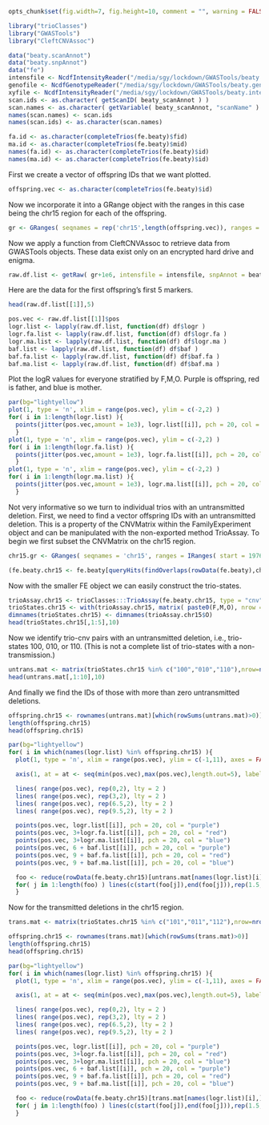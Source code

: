 ```r
opts_chunk$set(fig.width=7, fig.height=10, comment = "", warning = FALSE, tidy = TRUE, highlight = TRUE, fig.path = 'figures/', dev = 'png', background = 'red', width = 100)
```
```r
library("trioClasses")
library("GWASTools")
library("CleftCNVAssoc")
```
```r
data("beaty.scanAnnot")
data("beaty.snpAnnot")
data("fe")
intensfile <- NcdfIntensityReader("/media/sgy/lockdown/GWASTools/beaty.intensity.nc")
genofile <- NcdfGenotypeReader("/media/sgy/lockdown/GWASTools/beaty.geno.nc")
xyfile <- NcdfIntensityReader("/media/sgy/lockdown/GWASTools/beaty.intensity.xy.nc")
scan.ids <- as.character( getScanID( beaty_scanAnnot ) )
scan.names <- as.character( getVariable( beaty_scanAnnot, "scanName" ) )
names(scan.names) <- scan.ids
names(scan.ids) <- as.character(scan.names)
```

```r
fa.id <- as.character(completeTrios(fe.beaty)$fid)
ma.id <- as.character(completeTrios(fe.beaty)$mid)
names(fa.id) <- as.character(completeTrios(fe.beaty)$id)
names(ma.id) <- as.character(completeTrios(fe.beaty)$id)
```
First we create a vector of offspring IDs that we want plotted.
```r
offspring.vec <- as.character(completeTrios(fe.beaty)$id)
```
Now we incorporate it into a GRange object with the ranges in this case being the chr15 region for each of the offspring.
```r
gr <- GRanges( seqnames = rep('chr15',length(offspring.vec)), ranges = IRanges( start = 19768826, end = 19982036), id = offspring.vec )
```
Now we apply a function from CleftCNVAssoc to retrieve data from GWASTools objects.  These data exist only on an encrypted hard drive and enigma.
```r
raw.df.list <- getRaw( gr+1e6, intensfile = intensfile, snpAnnot = beaty_snpAnnot, scan.id = scan.ids, fa.id = fa.id, ma.id = ma.id, genofile = genofile, xyfile = xyfile )
```
Here are the data for the first offspring's first 5 markers.
```r
head(raw.df.list[[1]],5)
```

```r
pos.vec <- raw.df.list[[1]]$pos
logr.list <- lapply(raw.df.list, function(df) df$logr )
logr.fa.list <- lapply(raw.df.list, function(df) df$logr.fa )
logr.ma.list <- lapply(raw.df.list, function(df) df$logr.ma )
baf.list <- lapply(raw.df.list, function(df) df$baf )
baf.fa.list <- lapply(raw.df.list, function(df) df$baf.fa )
baf.ma.list <- lapply(raw.df.list, function(df) df$baf.ma )
```
Plot the logR values for everyone stratified by F,M,O.  Purple is offspring, red is father, and blue is mother.
```r
par(bg="lightyellow")
plot(1, type = 'n', xlim = range(pos.vec), ylim = c(-2,2) )
for( i in 1:length(logr.list) ){
  points(jitter(pos.vec,amount = 1e3), logr.list[[i]], pch = 20, col = "purple")
  }
plot(1, type = 'n', xlim = range(pos.vec), ylim = c(-2,2) )
for( i in 1:length(logr.fa.list) ){
  points(jitter(pos.vec,amount = 1e3), logr.fa.list[[i]], pch = 20, col = "red")
  }
plot(1, type = 'n', xlim = range(pos.vec), ylim = c(-2,2) )
for( i in 1:length(logr.ma.list) ){
  points(jitter(pos.vec,amount = 1e3), logr.ma.list[[i]], pch = 20, col = "blue")
  }
```
Not very informative so we turn to individual trios with an untransmitted deletion. First, we need to find a vector offspring IDs with an untransmitted deletion.  This is a property of the CNVMatrix within the FamilyExperiment object and can be manipulated with the non-exported method TrioAssay.  To begin we first subset the CNVMatrix on the chr15 region.
```r
chr15.gr <- GRanges( seqnames = 'chr15', ranges = IRanges( start = 19768826, end = 19982036))

(fe.beaty.chr15 <- fe.beaty[queryHits(findOverlaps(rowData(fe.beaty),chr15.gr))])
```
Now with the smaller FE object we can easily construct the trio-states.
```r
trioAssay.chr15 <- trioClasses:::TrioAssay(fe.beaty.chr15, type = "cnv")
trioStates.chr15 <- with(trioAssay.chr15, matrix( paste0(F,M,O), nrow = nrow(O), ncol = ncol(O)))
dimnames(trioStates.chr15) <- dimnames(trioAssay.chr15$O)
head(trioStates.chr15[,1:5],10)
```
Now we identify trio-cnv pairs with an untransmitted deletion, i.e., trio-states 100, 010, or 110.  (This is not a complete list of trio-states with a non-transmission.)
```r
untrans.mat <- matrix(trioStates.chr15 %in% c("100","010","110"),nrow=nrow(trioStates.chr15),ncol=ncol(trioStates.chr15),byrow=FALSE,dimnames=dimnames(trioStates.chr15))
head(untrans.mat[,1:10],10)
```
And finally we find the IDs of those with more than zero untransmitted deletions.
```r
offspring.chr15 <- rownames(untrans.mat)[which(rowSums(untrans.mat)>0)]
length(offspring.chr15)
head(offspring.chr15)
```
```r
par(bg="lightyellow")
for( i in which(names(logr.list) %in% offspring.chr15) ){
  plot(1, type = 'n', xlim = range(pos.vec), ylim = c(-1,11), axes = FALSE, main = paste0(names(logr.list)[i]), xlab = "MB", ylab = "")

  axis(1, at = at <- seq(min(pos.vec),max(pos.vec),length.out=5), labels = round(at/1e6,2) )

  lines( range(pos.vec), rep(0,2), lty = 2 )
  lines( range(pos.vec), rep(3,2), lty = 2 )
  lines( range(pos.vec), rep(6.5,2), lty = 2 )
  lines( range(pos.vec), rep(9.5,2), lty = 2 )

  points(pos.vec, logr.list[[i]], pch = 20, col = "purple")
  points(pos.vec, 3+logr.fa.list[[i]], pch = 20, col = "red")
  points(pos.vec, 3+logr.ma.list[[i]], pch = 20, col = "blue")
  points(pos.vec, 6 + baf.list[[i]], pch = 20, col = "purple")
  points(pos.vec, 9 + baf.fa.list[[i]], pch = 20, col = "red")
  points(pos.vec, 9 + baf.ma.list[[i]], pch = 20, col = "blue")

  foo <- reduce(rowData(fe.beaty.chr15)[untrans.mat[names(logr.list)[i],]])
  for( j in 1:length(foo) ) lines(c(start(foo[j]),end(foo[j])),rep(1.5,2), lwd = 5, col = "red")
  }
```
Now for the transmitted deletions in the chr15 region.
```r
trans.mat <- matrix(trioStates.chr15 %in% c("101","011","112"),nrow=nrow(trioStates.chr15),ncol=ncol(trioStates.chr15),byrow=FALSE,dimnames=dimnames(trioStates.chr15))
```
```r
offspring.chr15 <- rownames(trans.mat)[which(rowSums(trans.mat)>0)]
length(offspring.chr15)
head(offspring.chr15)
```
```r
par(bg="lightyellow")
for( i in which(names(logr.list) %in% offspring.chr15) ){
  plot(1, type = 'n', xlim = range(pos.vec), ylim = c(-1,11), axes = FALSE, main = paste0(names(logr.list)[i]), xlab = "MB", ylab = "")

  axis(1, at = at <- seq(min(pos.vec),max(pos.vec),length.out=5), labels = round(at/1e6,2) )

  lines( range(pos.vec), rep(0,2), lty = 2 )
  lines( range(pos.vec), rep(3,2), lty = 2 )
  lines( range(pos.vec), rep(6.5,2), lty = 2 )
  lines( range(pos.vec), rep(9.5,2), lty = 2 )

  points(pos.vec, logr.list[[i]], pch = 20, col = "purple")
  points(pos.vec, 3+logr.fa.list[[i]], pch = 20, col = "red")
  points(pos.vec, 3+logr.ma.list[[i]], pch = 20, col = "blue")
  points(pos.vec, 6 + baf.list[[i]], pch = 20, col = "purple")
  points(pos.vec, 9 + baf.fa.list[[i]], pch = 20, col = "red")
  points(pos.vec, 9 + baf.ma.list[[i]], pch = 20, col = "blue")

  foo <- reduce(rowData(fe.beaty.chr15)[trans.mat[names(logr.list)[i],]])
  for( j in 1:length(foo) ) lines(c(start(foo[j]),end(foo[j])),rep(1.5,2), lwd = 5, col = "purple")
  }
```
